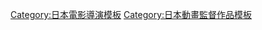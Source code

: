 {{Navbox
|name= 迫井政行執導作品
|title= [[迫井政行]]執導作品
|listclass= hlist hlist-hyphen
|group1= 電視動畫
|list1={{Navbox|child
|group1 = 2000年代
|list1=
* [[草莓危機|Strawberry Panic]]（2006年）
* [[怪物王女]]（2007年）
* [[假面男僕]]（2008年）
* [[超能力大戰|NEEDLESS]]（2009年）
|group2= 2010年代
|list2= 
* [[天體的秩序|天體運行式]]（2014年）
* [[熱風海陸]]（2014年）
* [[神裝少女小纏]]（2016年）
* [[刀劍神域外傳 Gun Gale Online]]（2018年）
* [[這個勇者明明超TUEEE卻過度謹慎|慎重勇者～這個勇者明明超TUEEE卻過度謹慎～]]（2019年）
|group3= 2020年代
|list3= 
* [[A3!|A3！]]（2020年）
}}
|group2= OVA
|list2=
* [[天使的尾巴|四聖獸 ～幾千個晝與夜篇～]]（2005年－2006年）
* [[親吻那片花瓣系列#OVA|親吻那片花瓣 戀人的羈絆]]（2010年）
}}<noinclude>
{{DEFAULTSORT:Sakoi Masayuki}}
[[Category:日本電影導演模板]]
[[Category:日本動畫監督作品模板]]
</noinclude>